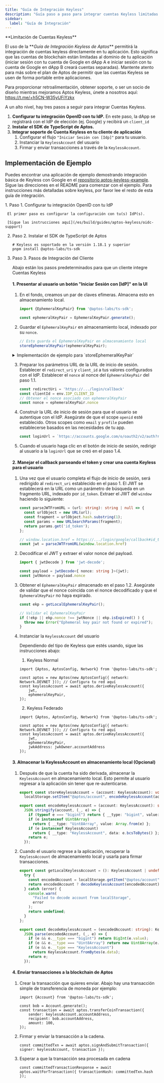 ```yaml
---
title: "Guía de Integración Keyless"
description: "Guía paso a paso para integrar cuentas Keyless limitadas por dominio directamente en tu dApp con ejemplos prácticos."
sidebar:
  label: "Guía de Integración"
---
```



<Aside type="note">
  **Limitación de Cuentas Keyless**

  El uso de la \*\*_Guía de Integración Keyless de Aptos_\*\* permitirá la integración de cuentas keyless directamente en tu aplicación. Esto significa que las cuentas de blockchain están limitadas al dominio de tu aplicación (iniciar sesión con tu cuenta de Google en dApp A e iniciar sesión con tu cuenta de Google en dApp B creará cuentas separadas). Mantente atento para más sobre el plan de Aptos de permitir que las cuentas Keyless se usen de forma portable entre aplicaciones.

  Para proporcionar retroalimentación, obtener soporte, o ser un socio de diseño mientras mejoramos Aptos Keyless, únete a nosotros aquí: https://t.me/+h5CN-W35yUFiYzkx
</Aside>

A un alto nivel, hay tres pasos a seguir para integrar Cuentas Keyless.

1. **Configurar tu integración OpenID con tu IdP.** En este paso, la dApp se registrará con el IdP de elección (ej. Google) y recibirá un `client_id`
2. **Instalar el SDK de TypeScript de Aptos.**
3. **Integrar soporte de Cuenta Keyless en tu cliente de aplicación**
   1. Configurar el flujo `"Iniciar Sesión con [Idp]"` para tu usuario.
   2. Instanciar la `KeylessAccount` del usuario
   3. Firmar y enviar transacciones a través de la `KeylessAccount`.

## Implementación de Ejemplo

Puedes encontrar una aplicación de ejemplo demostrando integración básica de Keyless con Google en el [repositorio aptos-keyless-example](https://github.com/aptos-labs/aptos-keyless-example/). Sigue las direcciones en el README para comenzar con el ejemplo. Para instrucciones más detalladas sobre keyless, por favor lee el resto de esta guía de integración.

<Steps>
  1. Paso 1. Configurar tu integración OpenID con tu IdP

     El primer paso es configurar la configuración con tu(s) IdP(s).

     [Sigue las instrucciones aquí](/es/build/guides/aptos-keyless/oidc-support)

  2. Paso 2. Instalar el SDK de TypeScript de Aptos

     ```shellscript
     # Keyless es soportado en la versión 1.18.1 y superior
     pnpm install @aptos-labs/ts-sdk
     ```

  3. Paso 3. Pasos de Integración del Cliente

     Abajo están los pasos predeterminados para que un cliente integre Cuentas Keyless

     #### 1. Presentar al usuario un botón "Iniciar Sesión con \[IdP]" en la UI

     1. En el fondo, creamos un par de claves efímeras. Almacena esto en almacenamiento local.

        ```typescript
        import {EphemeralKeyPair} from '@aptos-labs/ts-sdk';

        const ephemeralKeyPair = EphemeralKeyPair.generate();
        ```

     2. Guardar el `EphemeralKeyPair` en almacenamiento local, indexado por su `nonce`.

        ```typescript
        // Esto guarda el EphemeralKeyPair en almacenamiento local
        storeEphemeralKeyPair(ephemeralKeyPair);
        ```

     <details>
       <summary>Implementación de ejemplo para `storeEphemeralKeyPair`</summary>

       <Aside type="note">
         Esta implementación es un ejemplo de cómo almacenar el `EphemeralKeyPair` en almacenamiento local. Diferentes implementaciones pueden usarse según las necesidades de tu aplicación.
       </Aside>

       ```typescript filename="ephemeral.ts"

       /**
        * Almacenar el par de claves efímeras en localStorage.
        */
       export const storeEphemeralKeyPair = (ekp: EphemeralKeyPair): void =>
         localStorage.setItem("@aptos/ekp", encodeEphemeralKeyPair(ekp));

       /**
        * Recuperar el par de claves efímeras de localStorage si existe.
        */
       export const getLocalEphemeralKeyPair = (): EphemeralKeyPair | undefined => {
         try {
           const encodedEkp = localStorage.getItem("@aptos/ekp");
           return encodedEkp ? decodeEphemeralKeyPair(encodedEkp) : undefined;
         } catch (error) {
           console.warn(
             "Failed to decode ephemeral key pair from localStorage",
             error
           );
           return undefined;
         }
       };

       /**
        * Convertir a string los pares de claves efímeras para ser almacenados en localStorage
        */
       export const encodeEphemeralKeyPair = (ekp: EphemeralKeyPair): string =>
         JSON.stringify(ekp, (_, e) => {
           if (typeof e === "bigint") return { __type: "bigint", value: e.toString() };
           if (e instanceof Uint8Array)
             return { __type: "Uint8Array", value: Array.from(e) };
           if (e instanceof EphemeralKeyPair)
             return { __type: "EphemeralKeyPair", data: e.bcsToBytes() };
           return e;
         });

       /**
        * Parsear los pares de claves efímeras de un string
        */
       export const decodeEphemeralKeyPair = (encodedEkp: string): EphemeralKeyPair =>
         JSON.parse(encodedEkp, (_, e) => {
           if (e && e.__type === "bigint") return BigInt(e.value);
           if (e && e.__type === "Uint8Array") return new Uint8Array(e.value);
           if (e && e.__type === "EphemeralKeyPair")
             return EphemeralKeyPair.fromBytes(e.data);
           return e;
         });
       ```
     </details>

     3. Preparar los parámetros URL de la URL de inicio de sesión. Establecer el `redirect_uri` y `client_id` a tus valores configurados con el IdP. Establecer el `nonce` al nonce del `EphemeralKeyPair` del paso 1.1.

        ```typescript
        const redirectUri = 'https://.../login/callback'
        const clientId = env.IDP_CLIENT_ID
        // Obtener el nonce asociado con ephemeralKeyPair
        const nonce = ephemeralKeyPair.nonce
        ```

     4. Construir la URL de inicio de sesión para que el usuario se autentique con el IdP. Asegúrate de que el scope `openid` esté establecido. Otros scopes como `email` y `profile` pueden establecerse basados en las necesidades de tu app.

        ```typescript
        const loginUrl = `https://accounts.google.com/o/oauth2/v2/auth?response_type=id_token&scope=openid+email+profile&nonce=${nonce}&redirect_uri=${redirectUri}&client_id=${clientId}`
        ```

     5. Cuando el usuario haga clic en el botón de inicio de sesión, redirigir al usuario a la `loginUrl` que se creó en el paso 1.4.

     #### 2. Manejar el callback parseando el token y crear una cuenta Keyless para el usuario

     1. Una vez que el usuario completa el flujo de inicio de sesión, será redirigido al `redirect_uri` establecido en el paso 1. El JWT se establecerá en la URL como un parámetro de búsqueda en un fragmento URL, indexado por `id_token`. Extraer el JWT del `window` haciendo lo siguiente:

        ```typescript
        const parseJWTFromURL = (url: string): string | null => {
          const urlObject = new URL(url);
          const fragment = urlObject.hash.substring(1);
          const params = new URLSearchParams(fragment);
          return params.get('id_token');
        };

        // window.location.href = https://.../login/google/callback#id_token=...
        const jwt = parseJWTFromURL(window.location.href)
        ```

     2. Decodificar el JWT y extraer el valor nonce del payload.

        ```typescript
        import { jwtDecode } from 'jwt-decode';

        const payload = jwtDecode<{ nonce: string }>(jwt);
        const jwtNonce = payload.nonce
        ```

     3. Obtener el `EphemeralKeyPair` almacenado en el paso 1.2. Asegúrate de validar que el nonce coincida con el nonce decodificado y que el `EphemeralKeyPair` no haya expirado.

        ```typescript
        const ekp = getLocalEphemeralKeyPair();

        // Validar el EphemeralKeyPair
        if (!ekp || ekp.nonce !== jwtNonce || ekp.isExpired() ) {
          throw new Error("Ephemeral key pair not found or expired");
        }
        ```

     4. Instanciar la `KeylessAccount` del usuario

        Dependiendo del tipo de Keyless que estés usando, sigue las instrucciones abajo:

        1. Keyless Normal

        ```tsx
        import {Aptos, AptosConfig, Network} from '@aptos-labs/ts-sdk';

        const aptos = new Aptos(new AptosConfig({ network: Network.DEVNET })); // Configura tu red aquí
        const keylessAccount = await aptos.deriveKeylessAccount({
            jwt,
            ephemeralKeyPair,
        });
        ```

        2. Keyless Federado

        ```tsx
        import {Aptos, AptosConfig, Network} from '@aptos-labs/ts-sdk';

        const aptos = new Aptos(new AptosConfig({ network: Network.DEVNET })); // Configura tu red aquí
        const keylessAccount = await aptos.deriveKeylessAccount({
            jwt,
            ephemeralKeyPair,
            jwkAddress: jwkOwner.accountAddress
        });
        ```

     #### 3. Almacenar la KeylessAccount en almacenamiento local (Opcional)

     1. Después de que la cuenta ha sido derivada, almacenar la `KeylessAccount` en almacenamiento local. Esto permite al usuario regresar a la aplicación sin tener que re-autenticarse.

        ```typescript filename="keyless.ts"
        export const storeKeylessAccount = (account: KeylessAccount): void =>
          localStorage.setItem("@aptos/account", encodeKeylessAccount(account));

        export const encodeKeylessAccount = (account: KeylessAccount): string =>
          JSON.stringify(account, (_, e) => {
            if (typeof e === "bigint") return { __type: "bigint", value: e.toString() };
            if (e instanceof Uint8Array)
              return { __type: "Uint8Array", value: Array.from(e) };
            if (e instanceof KeylessAccount)
              return { __type: "KeylessAccount", data: e.bcsToBytes() };
            return e;
          });
        ```

     2. Cuando el usuario regrese a la aplicación, recuperar la `KeylessAccount` de almacenamiento local y usarla para firmar transacciones.

        ```typescript filename="keyless.ts"
        export const getLocalKeylessAccount = (): KeylessAccount | undefined => {
          try {
            const encodedAccount = localStorage.getItem("@aptos/account");
            return encodedAccount ? decodeKeylessAccount(encodedAccount) : undefined;
          } catch (error) {
            console.warn(
              "Failed to decode account from localStorage",
              error
            );
            return undefined;
          }
        };

        export const decodeKeylessAccount = (encodedAccount: string): KeylessAccount =>
          JSON.parse(encodedAccount, (_, e) => {
            if (e && e.__type === "bigint") return BigInt(e.value);
            if (e && e.__type === "Uint8Array") return new Uint8Array(e.value);
            if (e && e.__type === "KeylessAccount")
              return KeylessAccount.fromBytes(e.data);
            return e;
          });
        ```

     #### 4. Enviar transacciones a la blockchain de Aptos

     1. Crear la transacción que quieres enviar. Abajo hay una transacción simple de transferencia de moneda por ejemplo:

        ```tsx
        import {Account} from '@aptos-labs/ts-sdk';

        const bob = Account.generate();
        const transaction = await aptos.transferCoinTransaction({
            sender: keylessAccount.accountAddress,
            recipient: bob.accountAddress,
            amount: 100,
        });
        ```

     2. Firmar y enviar la transacción a la cadena.

        ```tsx
        const committedTxn = await aptos.signAndSubmitTransaction({ signer: keylessAccount, transaction });
        ```

     3. Esperar a que la transacción sea procesada en cadena

        ```tsx
        const committedTransactionResponse = await aptos.waitForTransaction({ transactionHash: committedTxn.hash });
        ```
</Steps>

